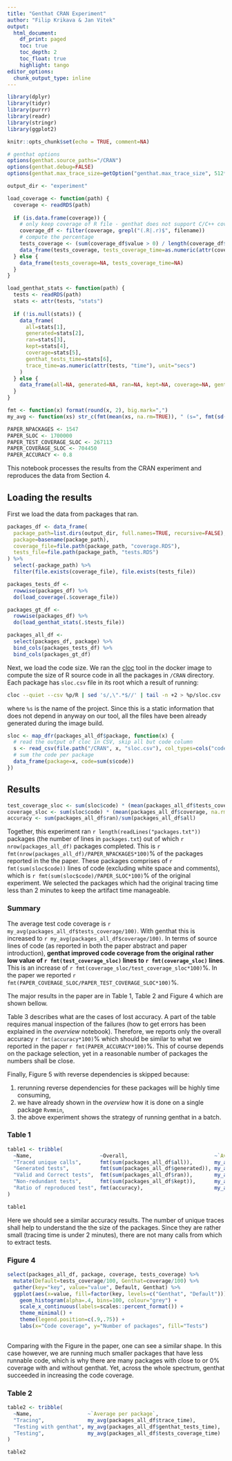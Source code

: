 ```yaml
---
title: "Genthat CRAN Experiment"
author: "Filip Krikava & Jan Vitek"
output:
  html_document:
    df_print: paged
    toc: true
    toc_depth: 2
    toc_float: true
    highlight: tango
editor_options:
  chunk_output_type: inline
---
```


```r
library(dplyr)
library(tidyr)
library(purrr)
library(readr)
library(stringr)
library(ggplot2)

knitr::opts_chunk$set(echo = TRUE, comment=NA)

# genthat options
options(genthat.source_paths="/CRAN")
options(genthat.debug=FALSE)
options(genthat.max_trace_size=getOption("genthat.max_trace_size", 512*1024))

output_dir <- "experiment"
```

```r
load_coverage <- function(path) {
  coverage <- readRDS(path)
  
  if (is.data.frame(coverage)) {
    # only keep coverage of R file - genthat does not support C/C++ coverage
    coverage_df <- filter(coverage, grepl("(.R|.r)$", filename))
    # compute the percentage
    tests_coverage <- (sum(coverage_df$value > 0) / length(coverage_df$value)) * 100
    data_frame(tests_coverage, tests_coverage_time=as.numeric(attr(coverage, "time"), unit="secs"))
  } else {
    data_frame(tests_coverage=NA, tests_coverage_time=NA)
  }
}

load_genthat_stats <- function(path) {
  tests <- readRDS(path)
  stats <- attr(tests, "stats")
  
  if (!is.null(stats)) {
    data_frame(
      all=stats[1], 
      generated=stats[2], 
      ran=stats[3], 
      kept=stats[4], 
      coverage=stats[5], 
      genthat_tests_time=stats[6], 
      trace_time=as.numeric(attr(tests, "time"), unit="secs")
    )
  } else {
    data_frame(all=NA, generated=NA, ran=NA, kept=NA, coverage=NA, genthat_tests_time=NA, trace_time=NA)
  }
}

fmt <- function(x) format(round(x, 2), big.mark=",")
my_avg <- function(xs) str_c(fmt(mean(xs, na.rm=TRUE)), " (s=", fmt(sd(xs, na.rm=TRUE)), ", m=", fmt(median(xs, na.rm=TRUE)), ")")
```

```r
PAPER_NPACKAGES <- 1547
PAPER_SLOC <- 1700000
PAPER_TEST_COVERAGE_SLOC <- 267113
PAPER_COVERAGE_SLOC <- 704450
PAPER_ACCURACY <- 0.8
```

This notebook processes the results from the CRAN experiment and reproduces the data from Section 4.

## Loading the results

First we load the data from packages that ran.

```r
packages_df <- data_frame(
  package_path=list.dirs(output_dir, full.names=TRUE, recursive=FALSE),
  package=basename(package_path),
  coverage_file=file.path(package_path, "coverage.RDS"),
  tests_file=file.path(package_path, "tests.RDS")
) %>% 
  select(-package_path) %>%
  filter(file.exists(coverage_file), file.exists(tests_file))
```

```r
packages_tests_df <- 
  rowwise(packages_df) %>%
  do(load_coverage(.$coverage_file))
```

```r
packages_gt_df <- 
  rowwise(packages_df) %>%
  do(load_genthat_stats(.$tests_file))
```

```r
packages_all_df <-
  select(packages_df, package) %>%
  bind_cols(packages_tests_df) %>%
  bind_cols(packages_gt_df)
```

Next, we load the code size.
We ran the [cloc](http://cloc.sourceforge.net/) tool in the docker image to compute the size of R source code in all the packages in `/CRAN` directory.
Each package has `sloc.csv` file in its root which a result of running:

```sh
cloc --quiet --csv %p/R | sed 's/,\".*$//' | tail -n +2 > %p/sloc.csv
```

where `%s` is the name of the project.
Since this is a static information that does not depend in anyway on our tool, all the files have been already generated during the image build.

```r
sloc <- map_dfr(packages_all_df$package, function(x) {
  # read the output of cloc in CSV, skip all but code column
  s <- read_csv(file.path("/CRAN", x, "sloc.csv"), col_types=cols("code"="i"))
  # sum the code per package
  data_frame(package=x, code=sum(s$code))
})
```

## Results

```r
test_coverage_sloc <- sum(sloc$code) * (mean(packages_all_df$tests_coverage, na.rm=T)/100)
coverage_sloc <- sum(sloc$code) * (mean(packages_all_df$coverage, na.rm=T)/100)
accuracy <- sum(packages_all_df$ran)/sum(packages_all_df$all)
```

Together, this experiment ran `r length(readLines("packages.txt"))` packages (the number of lines in `packages.txt`) out of which `r nrow(packages_all_df)` packages completed.
This is `r fmt(nrow(packages_all_df)/PAPER_NPACKAGES*100)`% of the packages reported in the the paper.
These packages comprises of `r fmt(sum(sloc$code))` lines of code (excluding white space and comments), which is `r fmt(sum(sloc$code)/PAPER_SLOC*100)`% of the original experiment.
We selected the packages which had the original tracing time less than 2 minutes to keep the artifact time manageable.

### Summary

The average test code coverage is `r my_avg(packages_all_df$tests_coverage/100)`.
With genthat this is increased to `r my_avg(packages_all_df$coverage/100)`.
In terms of source lines of code (as reported in both the paper abstract and paper introduction), **genthat improved code coverage from the original rather low value of `r fmt(test_coverage_sloc)` lines to `r fmt(coverage_sloc)` lines**.
This is an increase of `r fmt(coverage_sloc/test_coverage_sloc*100)`%.
In the paper we reported `r fmt(PAPER_COVERAGE_SLOC/PAPER_TEST_COVERAGE_SLOC*100)`%.

The major results in the paper are in Table 1, Table 2 and Figure 4 which are shown bellow.

Table 3 describes what are the cases of lost accuracy.
A part of the table requires manual inspection of the failures (how to get errors has been explained in the _overview_ notebook).
Therefore, we reports only the overall accuracy `r fmt(accuracy*100)`% which should be similar to what we reported in the paper `r fmt(PAPER_ACCURACY*100)`%.
This of course depends on the package selection, yet in a reasonable number of packages the numbers shall be close.

Finally, Figure 5 with reverse dependencies is skipped because:

1. rerunning reverse dependencies for these packages will be highly time consuming,
2. we have already shown in the _overview_ how it is done on a single package `Rvmmin`,
3. the above experiment shows the strategy of running genthat in a batch.

### Table 1

```r
table1 <- tribble(
  ~Name,                      ~Overall,                            ~`Average per package`,
  "Traced unique calls",      fmt(sum(packages_all_df$all)),       my_avg(packages_all_df$all),
  "Generated tests",          fmt(sum(packages_all_df$generated)), my_avg(packages_all_df$generated),
  "Valid and Correct tests",  fmt(sum(packages_all_df$ran)),       my_avg(packages_all_df$ran),
  "Non-redundant tests",      fmt(sum(packages_all_df$kept)),      my_avg(packages_all_df$kept),
  "Ratio of reproduced test", fmt(accuracy),                       my_avg(packages_all_df$ran/packages_all_df$all)
)

table1
```

Here we should see a similar accuracy results.
The number of unique traces shall help to understand the the size of the packages.
Since they are rather small (tracing time is under 2 minutes), there are not many calls from which to extract tests.

### Figure 4

```r
select(packages_all_df, package, coverage, tests_coverage) %>%
  mutate(Default=tests_coverage/100, Genthat=coverage/100) %>%
  gather(key="key", value="value", Default, Genthat) %>%
  ggplot(aes(x=value, fill=factor(key, levels=c("Genthat", "Default")))) + 
    geom_histogram(alpha=.4, bins=100, colour="grey") + 
    scale_x_continuous(labels=scales::percent_format()) +
    theme_minimal() +
    theme(legend.position=c(.9,.75)) +
    labs(x="Code coverage", y="Number of packages", fill="Tests")
    
```

Comparing with the Figure in the paper, one can see a similar shape.
In this case however, we are running much smaller packages that have less runnable code, which is why there are many packages with close to or 0% coverage with and without genthat.
Yet, across the whole spectrum, genthat succeeded in increasing the code coverage.

### Table 2

```r
table2 <- tribble(
  ~Name,                  ~`Average per package`,
  "Tracing",              my_avg(packages_all_df$trace_time),
  "Testing with genthat", my_avg(packages_all_df$genthat_tests_time),
  "Testing",              my_avg(packages_all_df$tests_coverage_time)
)

table2
```
